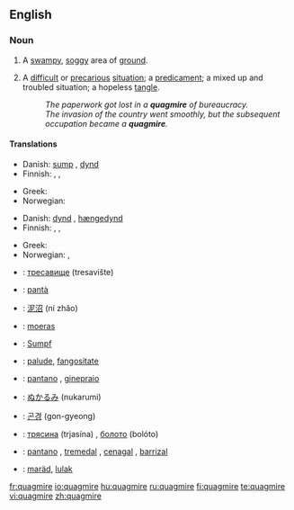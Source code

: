 ==English==

{{wikipedia}}
===Noun===
{{en-noun}}

# A [[swampy]], [[soggy]] area of [[ground]].
# {{figurative}} A [[difficult]] or [[precarious]] [[situation]]; a [[predicament]]; a mixed up and troubled situation; a hopeless [[tangle]].
#:''The paperwork got lost in a '''quagmire''' of bureaucracy.''
#:''The invasion of the country went smoothly, but the subsequent occupation became a '''quagmire'''.''

====Translations====
{{trans-top|swampy,soggy area}}
*Danish: [[sump#Danish|sump]] {{c}}, [[dynd]] {{n}} 
* Finnish: {{t+|fi|hete}}, {{t|fi|hetteikkö}}, {{t+|fi|suo}}
{{trans-mid}}
*Greek: {{t+|el|βάλτος|m|tr=váltos|sc=Grek}}
* Norwegian: {{t|no|myr|f}}
{{trans-bottom}}

{{trans-top|precarious situation, hopeless tangle}}
*Danish: [[dynd]] {{n}}, [[hængedynd]] {{n}}
* Finnish: {{t|fi|hetteikkö}}, {{t+|fi|sokkelo}}, {{t|fi|umpisolmu}}
{{trans-mid}}
*Greek: {{t+|el|τέλμα|n|tr=télma|sc=Grek}}
* Norwegian: {{t|no|hengemyr|f}}, {{t|no|kvikksand|f}}
{{trans-bottom}}

{{checktrans-top}}
*{{ttbc|Bulgarian}}: [[тресавище]] (tresavište)
*{{ttbc|Catalan}}: [[pantà]] {{m}}
*{{ttbc|Chinese}}: [[泥沼]] (ní zhǎo)
*{{ttbc|Dutch}}: [[moeras]] {{n}}
*{{ttbc|German}}: [[Sumpf]] {{m}}
*{{ttbc|Interlingua}}: [[palude]], [[fangositate]]
{{trans-mid}}
*{{ttbc|Italian}}: [[pantano]] {{m}},  [[ginepraio]] {{m}}
*{{ttbc|Japanese}}: [[ぬかるみ]] (nukarumi)
*{{ttbc|Korean}}: [[곤경]] (gon-gyeong)
*{{ttbc|Russian}}: [[трясина]] (trjasína) {{f}}, [[болото]] (bolóto) {{n}}
*{{ttbc|Spanish}}: [[pantano]] {{m}}, [[tremedal]] {{m}}, [[cenagal]] {{m}}, [[barrizal]] {{m}}
*{{ttbc|Volapük}}: [[maräd]], [[lulak]]
{{trans-bottom}}

[[fr:quagmire]]
[[io:quagmire]]
[[hu:quagmire]]
[[ru:quagmire]]
[[fi:quagmire]]
[[te:quagmire]]
[[vi:quagmire]]
[[zh:quagmire]]